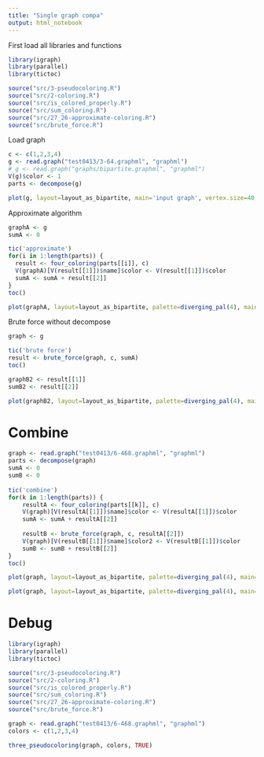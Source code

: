 ```yaml
---
title: "Single graph compa"
output: html_notebook
---
```


First load all libraries and functions

```r
library(igraph)
library(parallel)
library(tictoc)

source("src/3-pseudocoloring.R")
source("src/2-coloring.R")
source("src/is_colored_properly.R")
source("src/sum_coloring.R")
source("src/27_26-approximate-coloring.R")
source("src/brute_force.R")
```

Load graph

```r
c <- c(1,2,3,4)
g <- read.graph("test0413/3-64.graphml", "graphml")
# g <- read.graph("graphs/bipartite.graphml", "graphml")
V(g)$color <- 1
parts <- decompose(g)

plot(g, layout=layout_as_bipartite, main='input graph', vertex.size=40, vertex.label.cex=1, vertex.label = paste(V(g)$name, '/', V(g)$weight))
```

Approximate algorithm

```r
graphA <- g
sumA <- 0

tic('approximate')
for(i in 1:length(parts)) {
  result <- four_coloring(parts[[i]], c)
  V(graphA)[V(result[[1]])$name]$color <- V(result[[1]])$color
  sumA <- sumA + result[[2]]
}
toc()

plot(graphA, layout=layout_as_bipartite, palette=diverging_pal(4), main=paste0('approximate: ', sumA), vertex.size=40, vertex.label.cex=1, vertex.label = paste0(V(graphA)$name, '/', V(graphA)$weight, '/', V(graphA)$color))
```

Brute force without decompose

```r
graph <- g

tic('brute force')
result <- brute_force(graph, c, sumA)
toc()

graphB2 <- result[[1]]
sumB2 <- result[[2]]

plot(graphB2, layout=layout_as_bipartite, palette=diverging_pal(4), main=paste0('brute force:', sumB2), vertex.size=40, vertex.label.cex=1, vertex.label = paste0(V(graphB2)$name, '/', V(graphB2)$weight, '/', V(graphB2)$color))
```
# Combine

```r
graph <- read.graph("test0413/6-468.graphml", "graphml")
parts <- decompose(graph)
sumA <- 0
sumB <- 0
    
tic('combine')
for(k in 1:length(parts)) {
    resultA <- four_coloring(parts[[k]], c)
    V(graph)[V(resultA[[1]])$name]$color <- V(resultA[[1]])$color
    sumA <- sumA + resultA[[2]]
      
    resultB <- brute_force(graph, c, resultA[[2]])
    V(graph)[V(resultB[[1]])$name]$color2 <- V(resultB[[1]])$color
    sumB <- sumB + resultB[[2]]
}
toc()

plot(graph, layout=layout_as_bipartite, palette=diverging_pal(4), main=paste0('approximate:', sumA), vertex.size=40, vertex.label.cex=1, vertex.label = paste0(V(graph)$name, '/', V(graph)$weight, '/', V(graph)$color), vertex.color = V(graph)$color)

plot(graph, layout=layout_as_bipartite, palette=diverging_pal(4), main=paste0('brute force:', sumB), vertex.size=40, vertex.label.cex=1, vertex.label = paste0(V(graph)$name, '/', V(graph)$weight, '/', V(graph)$color2), vertex.color = V(graph)$color2)

```

# Debug

```r
library(igraph)
library(parallel)
library(tictoc)

source("src/3-pseudocoloring.R")
source("src/2-coloring.R")
source("src/is_colored_properly.R")
source("src/sum_coloring.R")
source("src/27_26-approximate-coloring.R")
source("src/brute_force.R")

graph <- read.graph("test0413/6-468.graphml", "graphml")
colors <- c(1,2,3,4)

three_pseudocoloring(graph, colors, TRUE)
```


